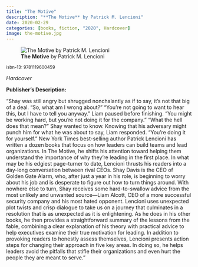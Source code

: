 ```yaml
---
title: "The Motive"
description: "**The Motive** by Patrick M. Lencioni"
date: 2020-02-29
categories: [books, fiction, "2020", Hardcover]
image: the-motive.jpg
---
```

![**The Motive** by Patrick M. Lencioni](the-motive.jpg){fig-align="left"}

<sup>isbn-13: 9781119600459</sup>

*Hardcover*

**Publisher's Description:**

"Shay was still angry but shrugged nonchalantly as if to say, it’s not that
big of a deal. “So, what am I wrong about?” “You’re not going to want to
hear this, but I have to tell you anyway.” Liam paused before finishing.
“You might be working hard, but you’re not doing it for the company.” “What
the hell does that mean?” Shay wanted to know. Knowing that his adversary
might punch him for what he was about to say, Liam responded. “You’re doing
it for yourself.” New York Times best-selling author Patrick Lencioni has
written a dozen books that focus on how leaders can build teams and lead
organizations. In The Motive, he shifts his attention toward helping them
understand the importance of why they’re leading in the first place. In
what may be his edgiest page-turner to date, Lencioni thrusts his readers
into a day-long conversation between rival CEOs. Shay Davis is the CEO of
Golden Gate Alarm, who, after just a year in his role, is beginning to
worry about his job and is desperate to figure out how to turn things
around. With nowhere else to turn, Shay receives some hard-to-swallow
advice from the most unlikely and unwanted source—Liam Alcott, CEO of a
more successful security company and his most hated opponent. Lencioni uses
unexpected plot twists and crisp dialogue to take us on a journey that
culminates in a resolution that is as unexpected as it is enlightening. As
he does in his other books, he then provides a straightforward summary of
the lessons from the fable, combining a clear explanation of his theory
with practical advice to help executives examine their true motivation for
leading. In addition to provoking readers to honestly assess themselves,
Lencioni presents action steps for changing their approach in five key
areas. In doing so, he helps leaders avoid the pitfalls that stifle their
organizations and even hurt the people they are meant to serve."